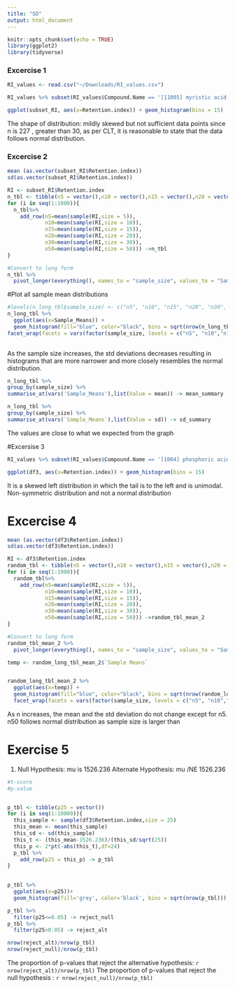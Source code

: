```yaml
---
title: "SD"
output: html_document
---
```


```r
knitr::opts_chunk$set(echo = TRUE)
library(ggplot2)
library(tidyverse)
```
### Excercise 1
```r
RI_values <- read.csv("~/Downloads/RI_values.csv")

```
```r
RI_values %>% subset(RI_values$Compound.Name == '[11005] myristic acid [16.887]') -> subset_RI

```
```r
ggplot(subset_RI, aes(x=Retention.index)) + geom_histogram(bins = 15)
```

The shape of distribution:
  mildly skewed but not sufficient data points
since n is 227 , greater than 30, as per CLT, it is reasonable to state that the data follows normal distribution.


### Excercise 2



```r
mean (as.vector(subset_RI$Retention.index))
sd(as.vector(subset_RI$Retention.index))
```

```r
RI <- subset_RI$Retention.index
n_tbl <- tibble(n5 = vector(),n10 = vector(),n15 = vector(),n20 = vector(),n30 = vector(),n50 = vector())
for (i in seq(1:1000)){
  n_tbl%>%
    add_row(n5=mean(sample(RI,size = 5)),
            n10=mean(sample(RI,size = 10)),
            n15=mean(sample(RI,size = 15)),
            n20=mean(sample(RI,size = 20)),
            n30=mean(sample(RI,size = 30)),
            n50=mean(sample(RI,size = 50))) ->n_tbl
}
```

```r
#Convert to long form
n_tbl %>%
  pivot_longer(everything(), names_to = "sample_size", values_to = "Sample_Means") -> n_long_tbl
```
#Plot all sample mean distributions

```r

#levels(n_long_tbl$sample_size) <- c("n5", "n10", "n15", "n20", "n30", "n50")
n_long_tbl %>%
  ggplot(aes(x=Sample_Means)) +
  geom_histogram(fill="blue", color="black", bins = sqrt(nrow(n_long_tbl))) +
facet_wrap(facets = vars(factor(sample_size, levels = c("n5", "n10","n15", "n20","n30", "n50"))))
 
```




As the sample size increases, the std deviations decreases resulting in histograms that are more narrower and more closely resembles the normal distribution.



```r
n_long_tbl %>% 
group_by(sample_size) %>%
summarise_at(vars('Sample_Means'),list(Value = mean)) -> mean_summary

n_long_tbl %>% 
group_by(sample_size) %>%
summarise_at(vars(`Sample_Means`),list(Value = sd)) -> sd_summary

```

The values are close to what we expected from the graph


#Excersise 3
```r
RI_values %>% subset(RI_values$Compound.Name == '[1004] phosphoric acid [9.966]') -> df3

```

```r
ggplot(df3, aes(x=Retention.index)) + geom_histogram(bins = 15)
```

It is a skewed left distribution in which the tail is to the left and is unimodal.
Non-symmetric distribution and not a normal distribution

# Excercise 4
```r
mean (as.vector(df3$Retention.index))
sd(as.vector(df3$Retention.index))
```

```r
RI <- df3$Retention.index
random_tbl <- tibble(n5 = vector(),n10 = vector(),n15 = vector(),n20 = vector(),n30 = vector(),n50 = vector())
for (i in seq(1:1000)){
  random_tbl%>%
    add_row(n5=mean(sample(RI,size = 5)),
            n10=mean(sample(RI,size = 10)),
            n15=mean(sample(RI,size = 15)),
            n20=mean(sample(RI,size = 20)),
            n30=mean(sample(RI,size = 30)),
            n50=mean(sample(RI,size = 50))) ->random_tbl_mean_2
}
```

```r
#Convert to long form
random_tbl_mean_2 %>%
  pivot_longer(everything(), names_to = "sample_size", values_to = "Sample Means") -> random_long_tbl_mean_2
```

```r
temp <- random_long_tbl_mean_2$`Sample Means`


random_long_tbl_mean_2 %>%
  ggplot(aes(x=temp)) +
  geom_histogram(fill="blue", color="black", bins = sqrt(nrow(random_long_tbl_mean_2))) +
  facet_wrap(facets = vars(factor(sample_size, levels = c("n5", "n10","n15", "n20","n30", "n50"))))
```

As n increases, 
the mean and the std deviation do not change except for n5. 
n50 follows normal distribution as sample size is larger than 

# Exercise 5

1. Null Hypothesis:  mu is 1526.236
   Alternate Hypothesis: mu /NE 1526.236
   

```r

#t-score
#p-value


p_tbl <- tibble(p25 = vector())
for (i in seq(1:10000)){
  this_sample <- sample(df3$Retention.index,size = 25)
  this_mean <- mean(this_sample)
  this_sd <- sd(this_sample)
  this_t <- (this_mean-1526.236)/(this_sd/sqrt(25))
  this_p <- 2*pt(-abs(this_t),df=24)
  p_tbl %>%
    add_row(p25 = this_p) -> p_tbl
}
     
```


```r
p_tbl %>% 
  ggplot(aes(x=p25))+
  geom_histogram(fill='grey', color='black', bins = sqrt(nrow(p_tbl)))
```
```r
p_tbl %>%
  filter(p25<=0.05) -> reject_null
p_tbl %>%
  filter(p25>0.05) -> reject_alt

nrow(reject_alt)/nrow(p_tbl)
nrow(reject_null)/nrow(p_tbl)
```


The proportion of p-values that reject the alternative hypothesis: `r nrow(reject_alt)/nrow(p_tbl)`
The proportion of p-values that reject the null hypothesis : `r nrow(reject_null)/nrow(p_tbl)`



